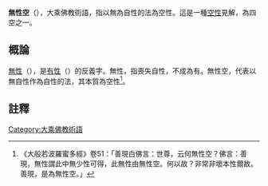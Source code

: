 '''無性空'''（{{lang-sa|{{IAST|abhāva-śūnyatā}}}}），大乘佛教術語，指以無為自性的法為空性。這是一種[[空性|空性]]見解，為四空之一。
==概論==
[[無_(佛教)|無性]]（{{lang|sa|abhāva}}），是[[有_(佛教)|有性]]（{{lang|sa|bhāva}}）的反義字。無性，指喪失自性，不成為有。無性空，代表以無自性作為自性的法，其本質為空性<ref>《大般若波羅蜜多經》卷51：「善現白佛言：世尊，云何無性空？佛言：善現，無性謂此中無少性可得，此無性由無性空。何以故？非常非壞本性爾故。善現，是為無性空。」</ref>。

==註釋==
{{reflist}}

[[Category:大乘佛教術語|Category:大乘佛教術語]]